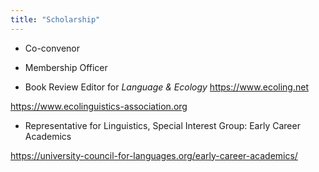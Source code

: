 ```yaml
---
title: "Scholarship"
---
```


::: {.callout-tip title="Roles for International Ecolinguistics Association" icon=false}
-   Co-convenor   

-   Membership Officer 

-   Book Review Editor for *Language & Ecology*
<https://www.ecoling.net>

<https://www.ecolinguistics-association.org>

:::

::: {.callout-tip title="University Council For Languages" icon=false}

-   Representative for Linguistics, Special Interest Group: Early Career Academics

<https://university-council-for-languages.org/early-career-academics/>
:::

